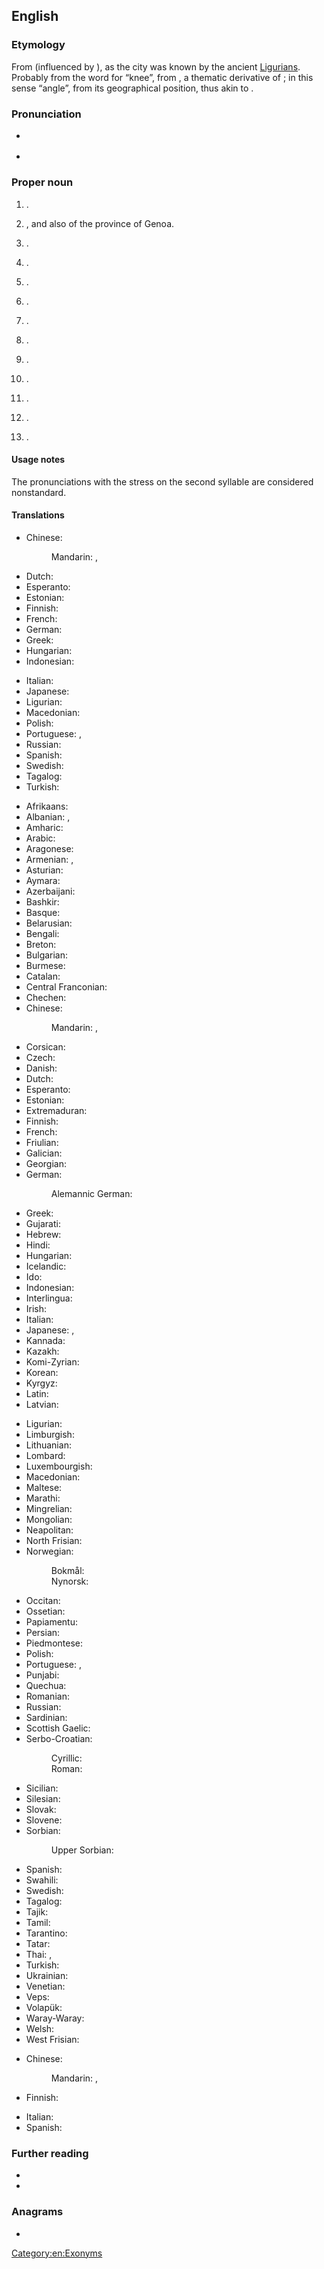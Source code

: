 {{also|genoa}}
==English==

===Etymology===
From {{bor|en|la|Genua}} (influenced by {{der|en|it|Genova}}), as the city was known by the ancient [[Ligurian]]s. Probably from the {{der|en|xlg|-}} word for “knee”, from {{der|en|ine-pro|*ǵnéwo-||knee}}, a thematic derivative of {{der|en|ine-pro|*ǵónu}}; in this sense “angle”, from its geographical position, thus akin to {{m|en|Geneva}}.

===Pronunciation===
* {{a|UK}} {{IPA|en|/ˈdʒɛn.əʊ.ə/|/dʒɛnˈəʊ.ə/}}
* {{a|US}} {{IPA|en|/ˈdʒɛn.ou.ə/|/dʒɛnˈou.ə/}}

===Proper noun===
{{en-proper noun}}

# {{place|en|province|r/Liguria|c/Italy}}.
# {{place|en|capital city|r/Liguria|c/Italy}}, and also of the province of Genoa.
# {{place|en|town|lgarea/Shire of Eastern Gippsland|s/Victoria|c/Australia}}.
# {{place|en|unincorporated community|co/Miller County|s/Arkansas|c/USA}}.
# {{place|en|small statutory town|co/Lincoln County|s/Colorado|c/USA}}.
# {{place|en|city|co/DeKalb County|s/Illinois|c/USA}}.
# {{place|en|unincorporated community|co/Olmsted County|s/Minnesota|c/USA}}.
# {{place|en|small city|co/Nance County|s/Nebraska|c/USA}}.
# {{place|en|unincorporated town|co/Douglas County|s/Nevada|c/USA}}.
# {{place|en|town|co/Cayuga County|s/New York|c/USA}}.
# {{place|en|village|co/Ottawa County|s/Ohio|c/USA}}.
# {{place|en|The former name of [[Perry Heights]], an <<unincorporated community>> in <<co/Stark County>>, <<s/Ohio>>, <<c/USA>>}}.
# {{place|en|village/and/town|co/Vernon County|s/Wisconsin|c/USA}}.

====Usage notes====
The pronunciations with the stress on the second syllable are considered nonstandard.

====Translations====
{{trans-top|province}}
* Chinese:
*: Mandarin: {{t+|cmn|熱那亞|sc=Hani}}, {{t+|cmn|热那亚|tr=Rènàyà|sc=Hani}}
* Dutch: {{t+|nl|Genua|n}}
* Esperanto: {{t|eo|Ĝenovo}}
* Estonian: {{t+|et|Genova}}
* Finnish: {{t+|fi|Genova}}
* French: {{t+|fr|Gênes|f}}
* German: {{t+|de|Genua|n}}
* Greek: {{t+|el|Γένοβα|f}}
* Hungarian: {{t+|hu|Genova}}
* Indonesian: {{t|id|Genoa}}
{{trans-mid}}
* Italian: {{t+|it|Genova|f}}
* Japanese: {{t|ja|ジェノヴァ|tr=jenova}}
* Ligurian: {{t|lij|Zêna|f}}
* Macedonian: {{t|mk|Џенова|f}}
* Polish: {{t+|pl|Genua|f}}
* Portuguese: {{t|pt|Génova|f}} {{qualifier|Portugal}}, {{t|pt|Gênova|f}} {{qualifier|Brazil}}
* Russian: {{t+|ru|Ге́нуя|f}}
* Spanish: {{t+|es|Génova|f}}
* Swedish: {{t|sv|Genua}}
* Tagalog: {{t|tl|Henoba}}
* Turkish: {{t+|tr|Cenova}}
{{trans-bottom}}

{{trans-top|Italian city}}
* Afrikaans: {{t|af|Genua}}
* Albanian: {{t|sq|Gjenova|f}}, {{t|sq|Xhenova|f}}
* Amharic: {{t|am|ጄኖቫ}}
* Arabic: {{t|ar|جِنُوَى|f|tr=jinowā}}
* Aragonese: {{t|an|Chenova|f}}
* Armenian: {{t|hy|Ջենովա}}, {{t|hy|Ճենովա}}
* Asturian: {{t|ast|Xénova|f}}
* Aymara: {{t|ay|Genova}}
* Azerbaijani: {{t|az|Genuya}}
* Bashkir: {{t|ba|Генуя}}
* Basque: {{t|eu|Genova}}
* Belarusian: {{t|be|Ге́нуя|f}}
* Bengali: {{t+|bn|জেনোভা}}
* Breton: {{t|br|Genova|f}}
* Bulgarian: {{t|bg|Ге́нуа|f}}
* Burmese: {{t|my|ဂျီနိုအာမြို့}}
* Catalan: {{t|ca|Gènova|f}}
* Central Franconian: {{t|gmw-cfr|Jenua|f}}
* Chechen: {{t|ce|Генуя}}
* Chinese:
*: Mandarin: {{t+|cmn|熱那亞|sc=Hani}}, {{t+|cmn|热那亚|tr=Rènàyà|sc=Hani}}
* Corsican: {{t|co|Genuva|f}}
* Czech: {{t+|cs|Janov|m}}
* Danish: {{t|da|Genova}}
* Dutch: {{t+|nl|Genua|n}}
* Esperanto: {{t|eo|Ĝenovo}}
* Estonian: {{t+|et|Genova}}
* Extremaduran: {{t|ext|Génova}}
* Finnish: {{t+|fi|Genova}}
* French: {{t+|fr|Gênes|f}}
* Friulian: {{t|fur|Gjenue|f}}
* Galician: {{t+|gl|Xénova|f}}
* Georgian: {{t|ka|გენუა}}
* German: {{t+|de|Genua|n}}
*: Alemannic German: {{t|gsw|Genua|n}}
* Greek: {{t+|el|Γένοβα|f}}
* Gujarati: {{t|gu|જેનોઆ}}
* Hebrew: {{t|he|גנואה}}
* Hindi: {{t|hi|जेनोआ}}
* Hungarian: {{t+|hu|Genova}}
* Icelandic: {{t|is|Genúa|f}}
* Ido: {{t+|io|Genova}}
* Indonesian: {{t|id|Genoa}}
* Interlingua: {{t|ia|Genua}}
* Irish: {{t|ga|Genova|f}}
* Italian: {{t+|it|Genova|f}}
* Japanese: {{t|ja|ジェノヴァ|tr=Jenova}}, {{t|ja|ジェノア|tr=Jenoa}}
* Kannada: {{t|kn|ಜಿನೋವಾ}}
* Kazakh: {{t|kk|Генуя}}
* Komi-Zyrian: {{t|kpv|Генуя}}
* Korean: {{t|ko|^제노바}}
* Kyrgyz: {{t|ky|Генуя}}
* Latin: {{t|la|Genua|f}}
* Latvian: {{t|lv|Dženova|f}}
{{trans-mid}}
* Ligurian: {{t|lij|Zêna|f}}
* Limburgish: {{t|li|Genoewa}}
* Lithuanian: {{t|lt|Genuja|f}}
* Lombard: {{t|lmo|Genua|f}}
* Luxembourgish: {{t|lb|Genua|f}}
* Macedonian: {{t|mk|Џенова|f}}
* Maltese: {{t|mt|Ġenova|f}}
* Marathi: {{t|mr|जेनोवा}}
* Mingrelian: {{t|xmf|გენუა}}
* Mongolian: {{t|mn|Женова}}
* Neapolitan: {{t|nap|Genova|f}}
* North Frisian: {{t|frr|Genua}}
* Norwegian:
*: Bokmål: {{t|nb|Genova}}
*: Nynorsk: {{t|nn|Genova}}
* Occitan: {{t+|oc|Gènoa|f}}
* Ossetian: {{t|os|Генуя}}
* Papiamentu: {{t|pap|Genova}}
* Persian: {{t|fa|جنوآ|tr=jenoâ}}
* Piedmontese: {{t|pms|Génoa|f}}
* Polish: {{t+|pl|Genua|f}}
* Portuguese: {{t|pt|Génova|f}} {{qualifier|Portugal}}, {{t|pt|Gênova|f}} {{qualifier|Brazil}}
* Punjabi: {{t|pa|ਜੇਨੋਆ}}
* Quechua: {{t|qu|Genova}}
* Romanian: {{t|ro|Genova|f}}
* Russian: {{t+|ru|Ге́нуя|f}}
* Sardinian: {{t|sc|Gènova|f}}
* Scottish Gaelic: {{t|gd|Genova|f}}
* Serbo-Croatian:
*: Cyrillic: {{t|sh|Ђенова|f}}
*: Roman: {{t+|sh|Genova|f}}
* Sicilian: {{t|scn|Gènuva|f}}
* Silesian: {{t|szl|Genova|f}}
* Slovak: {{t|sk|Janov|m}}
* Slovene: {{t+|sl|Genova|f}}
* Sorbian:
*: Upper Sorbian: {{t|hsb|Genua|f}}
* Spanish: {{t+|es|Génova|f}}
* Swahili: {{t|sw|Genova}}
* Swedish: {{t|sv|Genua}}
* Tagalog: {{t|tl|Henoba}}
* Tajik: {{t|tg|Ге́нуя}}
* Tamil: {{t|ta|செனோவா}}
* Tarantino: {{t|roa-tar|Genova}}
* Tatar: {{t|tt|Җенова}}
* Thai: {{t|th|เจนัว|tr=jee-nuua}}, {{t|th|เจโนวา|tr=jee-noo-waa}}
* Turkish: {{t+|tr|Cenova}}
* Ukrainian: {{t|uk|Ге́нуя|f}}
* Venetian: {{t|vec|Gènoa|f}}
* Veps: {{t|vep|Genui}}
* Volapük: {{t|vo|Genova}}
* Waray-Waray: {{t|war|Genova}}
* Welsh: {{t|cy|Genova|f}}
* West Frisian: {{t|fy|Genua}}
{{trans-bottom}}

{{trans-top|placename}}
* Chinese:
*: Mandarin: {{t+|cmn|熱那亞|sc=Hani}}, {{t+|cmn|热那亚|tr=Rènàyà|sc=Hani}}
* Finnish: {{t+|fi|Genoa}}
{{trans-mid}}
* Italian: {{t+|it|Genoa|f}}
* Spanish: {{t-needed|es}}
{{trans-bottom}}

===Further reading===
* {{pedia}}
* {{pedia|Genoa (disambiguation)}}

===Anagrams===
* {{anagrams|en|a=aegno|Ganoe|Genao|Onega|agone}}

[[Category:en:Exonyms]]